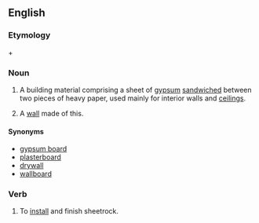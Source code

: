 ==English==
{{see|Sheetrock}}

===Etymology===
{{term|sheet|lang=en}} + {{term|rock|lang=en}}

===Noun===
{{en-noun|-}}

# {{uncountable}} A building material comprising a sheet of [[gypsum]] [[sandwiched]] between two pieces of heavy paper, used mainly for interior walls and [[ceiling]]s.
# {{rfv-sense|Maybe, but I'd like to see whether it's countable, capitalized etc.}} A [[wall]] made of this.

====Synonyms====
* [[gypsum board]]
* [[plasterboard]]
* [[drywall]]
* [[wallboard]]

===Verb===
{{en-verb}}

# To [[install]] and finish sheetrock.